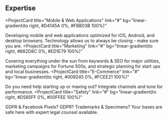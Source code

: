 ## Expertise

<ProjectCard
  title="Mobile & Web Applications"
  link="#"
  bg="linear-gradient(to right, #D4145A 0%, #FBB03B 100%)"
>
  Developing mobile and web applications optimized for iOS, Android, and desktop browsers. Technology allows us to always be closing - make sure you are.
</ProjectCard>
<ProjectCard
  title="Marketing"
 link="#"
  bg="linear-gradient(to right, #662D8C 0%, #ED1E79 100%)"
>
  Covering everything under the sun from keywords & SEO for major utilities, marketing campaigns for Fortune 500s, and strategic planning for start ups and local businesses.
</ProjectCard>
<ProjectCard
  title="E-Commerce"
  link="#"
  bg="linear-gradient(to right, #009245 0%, #FCEE21 100%)"
>
Do you need help starting up or maxing out? Integrate channels and tune for performance.
</ProjectCard>
<ProjectCard
  title="Safety"
  link="#"
  bg="linear-gradient(to right, #D585FF 0%, #00FFEE 100%)"
>
  GDPR & Facebook Pixels? GDPR? Trademarks & Specimens? Your bases are safe here with expert legal counsel available.
</ProjectCard>
